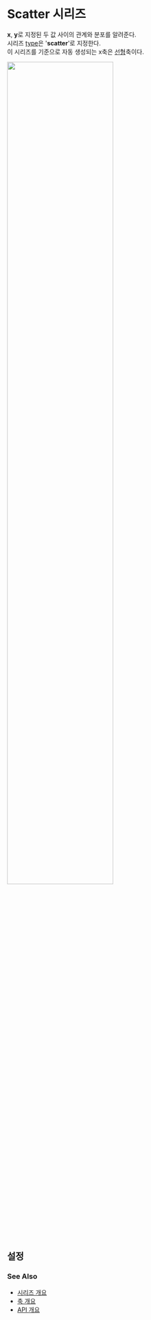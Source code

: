 # Scatter 시리즈

**x**, **y**로 지정된 두 값 사이의 관계와 분포를 알려준다.<br/>
시리즈 [type](/config/config/series#type)은 '**scatter**'로 지정한다.<br/>
이 시리즈를 기준으로 자동 생성되는 x축은 [선형](/config/config/xAxis/linear)축이다.

<img src="/images/guide/series-scatter-01.png" width="70%" class="border-img"/>

## 설정

### See Also

- [시리즈 개요](/guide/series)
- [축 개요](/guide/axes)
- [API 개요](/docs)